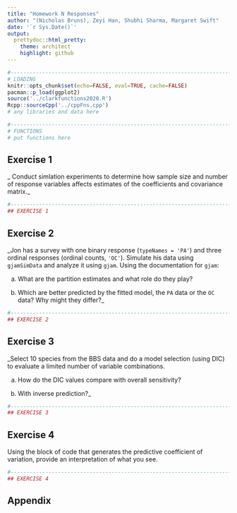 ```yaml
---
title: "Homework N Responses"
author: "(Nicholas Bruns), Zeyi Han, Shubhi Sharma, Margaret Swift"
date: '`r Sys.Date()`'
output:
  prettydoc::html_pretty:
    theme: architect
    highlight: github
---
```


```r
#----------------------------------------------------------------------------
# LOADING
knitr::opts_chunk$set(echo=FALSE, eval=TRUE, cache=FALSE)
pacman::p_load(ggplot2)
source('../clarkfunctions2020.R')
Rcpp::sourceCpp('../cppFns.cpp')
# any libraries and data here

#----------------------------------------------------------------------------
# FUNCTIONS
# put functions here

```


## Exercise 1 {#q1}

_ Conduct simlation experiments to determine how sample size and number of response variables affects estimates of the coefficients and covariance matrix._

```r
#----------------------------------------------------------------------------
## EXERCISE 1

```


## Exercise 2 {#q2}

_Jon has a survey with one binary response (`typeNames = 'PA'`) and three ordinal responses (ordinal counts, `'OC'`).  Simulate his data using `gjamSimData` and analyze it using `gjam`.  Using the documentation for `gjam`:

a) What are the partition estimates and what role do they play?

b) Which are better predicted by the fitted model, the `PA` data or the `OC` data?  Why might they differ?_

```r
#----------------------------------------------------------------------------
## EXERCISE 2

```


## Exercise 3 {#q3}

_Select 10 species from the BBS data and do a model selection (using DIC) to evaluate a limited number of variable combinations.

a) How do the DIC values compare with overall sensitivity?

b) With inverse prediction?_

```r
#----------------------------------------------------------------------------
## EXERCISE 3

```


## Exercise 4 {#q4}

Using the block of code that generates the predictive coefficient of variation, provide an interpretation of what you see.

```r
#----------------------------------------------------------------------------
## EXERCISE 4

```


## Appendix {#appendix}

```r
```


